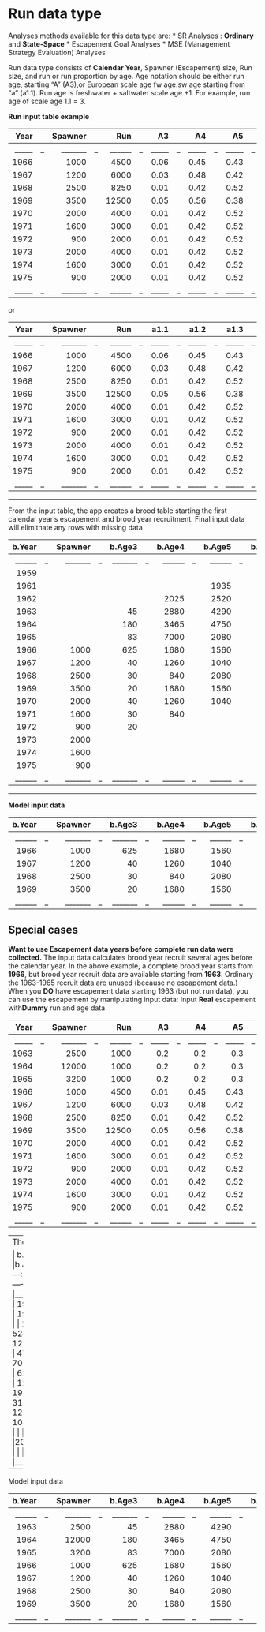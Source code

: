 # Run data type 

Analyses methods available for this data type are: 
* SR Analyses : **Ordinary** and **State-Space** 
* Escapement Goal Analyses 
* MSE (Management Strategy Evaluation) Analyses 

Run data type consists of **Calendar Year**, Spawner (Escapement) size, Run size, and run or run proportion by age.  Age notation should be either run age, starting "A" (A3),or European scale age fw age.sw age starting from "a" (a1.1).  Run age is freshwater + saltwater scale age +1.  For example, run age of scale age 1.1 = 3. 


**Run input table example** 

| Year | |  Spawner| | Run    | | A3  | |  A4 | | A5  | | A6  | 
|-------:|---:|-------:|---:|-------:|---:|-------:|---:|-------:|---:|-------:|---:|-------:|
|_____|_|_______|_|______|_|_____|_|_____|_|_____|_|_____|
|1966  | |1000   | |4500  | | 0.06 | | 0.45 | | 0.43 | |  0.06  |
|1967  | |1200   | |6000  | | 0.03 | | 0.48 | | 0.42 | |  0.07  |
|1968  | |2500   | |8250  | | 0.01 | | 0.42 | | 0.52 | |  0.06  |
|1969  | |3500   | |12500 | | 0.05 | | 0.56 | | 0.38 | |  0.01  |
|1970  | |2000   | |4000  | | 0.01 | |	0.42 | | 0.52 | |	 0.06  |
|1971  | |1600   | |3000  | | 0.01 | |	0.42 | | 0.52 | |  0.06  |
|1972  | |900    | |2000  | | 0.01 | |	0.42 | | 0.52 | |  0.06  |
|1973  | |2000   | |4000  | | 0.01 | |	0.42 | | 0.52 | |	 0.06  |
|1974  | |1600   | |3000  | | 0.01 | |	0.42 | | 0.52 | |  0.06  |
|1975  | |900    | |2000  | | 0.01 | |	0.42 | | 0.52 | |  0.06  |
|_____|_|_______|_|______|_|_____|_|_____|_|_____|_|_____|
  
or 


| Year | |  Spawner| | Run    | | a1.1  | |  a1.2 | | a1.3  | | a1.4  | 
|-------:|---:|-------:|---:|-------:|---:|-------:|---:|-------:|---:|-------:|---:|-------:|
|_____|_|_______|_|______|_|_____|_|_____|_|_____|_|_____|
|1966  | |1000   | |4500  | | 0.06 | | 0.45 | | 0.43 | |  0.06  |
|1967  | |1200   | |6000  | | 0.03 | | 0.48 | | 0.42 | |  0.07  |
|1968  | |2500   | |8250  | | 0.01 | | 0.42 | | 0.52 | |  0.06  |
|1969  | |3500   | |12500 | | 0.05 | | 0.56 | | 0.38 | |  0.01  |
|1970  | |2000   | |4000  | | 0.01 | |	0.42 | | 0.52 | |	 0.06  |
|1971  | |1600   | |3000  | | 0.01 | |	0.42 | | 0.52 | |  0.06  |
|1972  | |900    | |2000  | | 0.01 | |	0.42 | | 0.52 | |  0.06  |
|1973  | |2000   | |4000  | | 0.01 | |	0.42 | | 0.52 | |	 0.06  |
|1974  | |1600   | |3000  | | 0.01 | |	0.42 | | 0.52 | |  0.06  |
|1975  | |900    | |2000  | | 0.01 | |	0.42 | | 0.52 | |  0.06  |
|_____|_|_______|_|______|_|_____|_|_____|_|_____|_|_____|

---

From the input table, the app creates a brood table starting the first calendar year's escapement and brood year recruitment.  Final input data will elimitnate any rows with missing data 

| b.Year | |Spawner| |b.Age3 | |b.Age4 | |b.Age5 | |b.Age6 | |Recruit| 
|-------:|---:|-------:|---:|-------:|---:|-------:|---:|-------:|---:|-------:|---:|-------:|
|______|_|_______|_|_______|_|______|_|______|_|______|_|______|
| 1959| |       | |     | |     | |     | | 270| |        |
| 1961| |       | |     | |     | | 1935| | 420| |        |
| 1962| |       | |     | | 2025| | 2520| | 495| |        |
| 1963| |       | | 45  | | 2880| | 4290| | 125| | 7340   |
| 1964| |       | | 180 | | 3465| | 4750| | 240| | 8615   |
| 1965| |       | | 83  | | 7000| | 2080| | 180| | 9343   |
| 1966| | 1000  | | 625 | | 1680| | 1560| | 120| | 3985   |
| 1967| | 1200  | | 40  | | 1260| | 1040| | 240| | 2480   |
| 1968| | 2500  | | 30  | | 840 | | 2080| | 180| | 3130   |
| 1969| | 3500  | | 20  | | 1680| | 1560| | 120| | 3380   |
| 1970| | 2000  | |	40  | | 1260| |	1040| |    | |	      |
| 1971| | 1600  | |	30  | | 840 | |	    | |    | |        |
| 1972| |  900  | |	20  | |     | |	    |	|    | |        |
|1973 | |2000   | |  | |  | |	 | |  | |	   |
|1974 | |1600   | |  | | | |	 | |  | |    |
|1975 | |900    | |  | |  | |	 | |  | |    |
|______|_|_______|_|_______|_|______|_|______|_|______|_|______|
---

**Model input data**

| b.Year | |Spawner| |b.Age3 | |b.Age4 | |b.Age5 | |b.Age6 | |Recruit| 
|-------:|---:|-------:|---:|-------:|---:|-------:|---:|-------:|---:|-------:|---:|-------:|
|______|_|_______|_|_______|_|______|_|______|_|______|_|______|
| 1966| | 1000  | | 625 | | 1680| | 1560| | 120| | 3985   |
| 1967| | 1200  | | 40  | | 1260| | 1040| | 240| | 2480   |
| 1968| | 2500  | | 30  | | 840 | | 2080| | 180| | 3130   |
| 1969| | 3500  | | 20  | | 1680| | 1560| | 120| | 3380   |
|______|_|_______|_|_______|_|______|_|______|_|______|_|______|


## Special cases

**Want to use Escapement data years before complete run data were collected.**
The input data calculates brood year recruit several ages before the calendar year.  In the above example, a complete brood year starts from **1966**, but brood year recruit data are available starting from **1963**.   Ordinary the 1963-1965 recruit data are unused (because no escapement data.)
When you **DO** have escapement data starting 1963 (but not run data),  you can use the escapement by manipulating input data:  Input **Real** escapement with**Dummy** run and age data. 

| Year | |  Spawner| | Run    | | A3  | |  A4 | | A5  | | A6  | 
|-------:|---:|-------:|---:|-------:|---:|-------:|---:|-------:|---:|-------:|---:|-------:|
|_____|_|_______|_|______|_|_____|_|_____|_|_____|_|_____|
| 1963 | | 2500  || 1000 | | 0.2  | | 0.2  | | 0.3  | |  0.3   |
| 1964|  | 12000| | 1000 || 0.2  | | 0.2 |  | 0.3 |  |  0.3  |
| 1965 | | 3200  || 1000  || 0.2  | | 0.2  | | 0.3|   |  0.3   |
| 1966|  | 1000 | | 4500  || 0.01 | | 0.45|  | 0.43|  |  0.06  |
| 1967 | | 1200  || 6000|  | 0.03 | | 0.48 | | 0.42 | |  0.07  |
| 1968|  | 2500 | | 8250 | | 0.01 | | 0.42|  | 0.52|  |  0.06  |
| 1969 | | 3500|  | 12500| | 0.05 | | 0.56 | | 0.38|  |  0.01  |
| 1970  || 2000 | |	4000  || 0.01 | |	0.42|	 | 0.52|  |	 0.06  |
| 1971  || 1600 | |	3000  || 0.01  ||	0.42 | | 0.52|  |  0.06  |
| 1972  ||  900  ||	2000  || 0.01|  |	0.42| | 0.52|  |  0.06  |
|1973  | |2000   | |4000  | | 0.01 | |	0.42 | | 0.52 | |	 0.06  |
|1974  | |1600   | |3000  | | 0.01 | |	0.42 | | 0.52 | |  0.06  |
|1975  | |900    | |2000  | | 0.01 | |	0.42 | | 0.52 | |  0.06  |
|_____|_|_______|_|______|_|_____|_|_____|_|_____|_|_____|
---
The above will create brood table 


| b.Year | |Spawner| |b.Age3 | |b.Age4 | |b.Age5 | |b.Age6 | |Recruit| 
|-------:|---:|-------:|---:|-------:|---:|-------:|---:|-------:|---:|-------:|---:|-------:|
|______|_|_______|_|_______|_|______|_|______|_|______|_|______|
| 1959| |       | | 200 | | 200 | | 600 | | 270| | 1270   |
| 1961| |       | | 200 | | 200 | | 1935| | 420| | 2755   |
| 1962| |       | | 200 | | 2025| | 2520| | 495| | 5240   |
| 1963| | 2500  | | 45  | | 2880| | 4290| | 125| | 7340   |
| 1964| | 12000 | | 180 | | 3465| | 4750| | 240| | 8615   |
| 1965| | 3200  | | 83  | | 7000| | 2080| | 180| | 9343   |
| 1966| | 1000  | | 625 | | 1680| | 1560| | 120| | 3985   |
| 1967| | 1200  | | 40  | | 1260| | 1040| | 240| | 2480   |
| 1968| | 2500  | | 30  | | 840 | | 2080| | 180| | 3130   |
| 1969| | 3500  | | 20  | | 1680| | 1560| | 120| | 3380   |
| 1970| | 2000  | |	40  | | 1260| |	1040| |    | |	      |
| 1971| | 1600  | |	30  | | 840 | |	    | |    | |        |
| 1972| |  900  | |	20  | |     | |	    |	|    | |        |
|1973 | |2000   | |  | |  | |	 | |  | |	   |
|1974 | |1600   | |  | | | |	 | |  | |    |
|1975 | |900    | |  | |  | |	 | |  | |    |
|______|_|_______|_|_______|_|______|_|______|_|______|_|______|
---
Model input data 

| b.Year | |Spawner| |b.Age3 | |b.Age4 | |b.Age5 | |b.Age6 | |Recruit| 
|-------:|---:|-------:|---:|-------:|---:|-------:|---:|-------:|---:|-------:|---:|-------:|
|______|_|_______|_|_______|_|______|_|______|_|______|_|______|
| 1963| | 2500  | | 45  | | 2880| | 4290| | 125| | 7340   |
| 1964| | 12000 | | 180 | | 3465| | 4750| | 240| | 8615   |
| 1965| | 3200  | | 83  | | 7000| | 2080| | 180| | 9343   |
| 1966| | 1000  | | 625 | | 1680| | 1560| | 120| | 3985   |
| 1967| | 1200  | | 40  | | 1260| | 1040| | 240| | 2480   |
| 1968| | 2500  | | 30  | | 840 | | 2080| | 180| | 3130   |
| 1969| | 3500  | | 20  | | 1680| | 1560| | 120| | 3380   |
|______|_|_______|_|_______|_|______|_|______|_|______|_|______|
